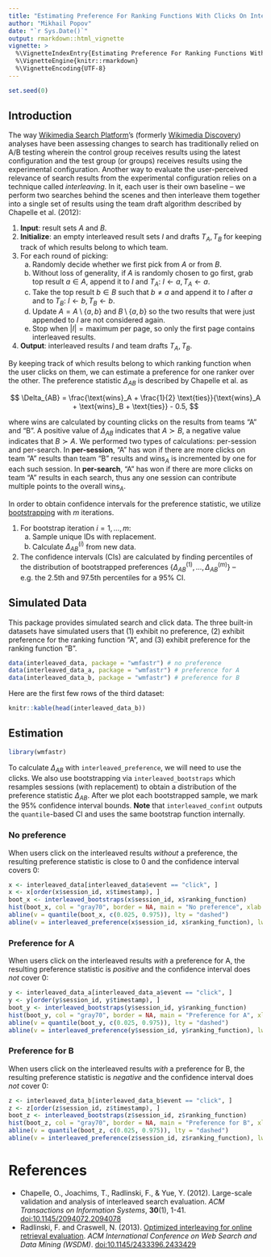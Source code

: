 ```yaml
---
title: "Estimating Preference For Ranking Functions With Clicks On Interleaved Search Results"
author: "Mikhail Popov"
date: "`r Sys.Date()`"
output: rmarkdown::html_vignette
vignette: >
  %\VignetteIndexEntry{Estimating Preference For Ranking Functions With Clicks On Interleaved Search Results}
  %\VignetteEngine{knitr::rmarkdown}
  %\VignetteEncoding{UTF-8}
---
```

```r
set.seed(0)
```
## Introduction

The way [Wikimedia Search Platform](https://www.mediawiki.org/wiki/Wikimedia_Search_Platform)'s (formerly [Wikimedia Discovery](https://www.mediawiki.org/wiki/Wikimedia_Discovery)) analyses have been assessing changes to search has traditionally relied on A/B testing wherein the control group receives results using the latest configuration and the test group (or groups) receives results using the experimental configuration. Another way to evaluate the user-perceived relevance of search results from the experimental configuration relies on a technique called *interleaving*. In it, each user is their own baseline -- we perform two searches behind the scenes and then interleave them together into a single set of results using the team draft algorithm described by Chapelle et al. (2012):

1. **Input**: result sets $A$ and $B$.
2. **Initialize**: an empty interleaved result sets $I$ and drafts $T_A, T_B$ for keeping track of which results belong to which team.
3. For each round of picking:
    a. Randomly decide whether we first pick from $A$ or from $B$.
    b. Without loss of generality, if $A$ is randomly chosen to go first, grab top result $a \in A$, append it to $I$ and $T_A$: $I \gets a, T_A \gets a$.
    c. Take the top result $b \in B$ such that $b \neq a$ and append it to $I$ after $a$ and to $T_B$: $I \gets b, T_B \gets b$.
    d. Update $A = A \setminus \{a, b\}$ and $B \setminus \{a, b\}$ so the two results that were just appended to $I$ are not considered again.
    e. Stop when $|I| = \text{maximum per page}$, so only the first page contains interleaved results.
4. **Output**: interleaved results $I$ and team drafts $T_A, T_B$.

By keeping track of which results belong to which ranking function when the user clicks on them, we can estimate a preference for one ranker over the other. The preference statistic $\Delta_{AB}$ is described by Chapelle et al. as

$$
\Delta_{AB} = \frac{\text{wins}_A + \frac{1}{2} \text{ties}}{\text{wins}_A + \text{wins}_B + \text{ties}} - 0.5,
$$

where wins are calculated by counting clicks on the results from teams "A" and "B". A positive value of $\Delta_{AB}$ indicates that $A \succ B$, a negative value indicates that $B \succ A$. We performed two types of calculations: per-session and per-search. In **per-session**, "A" has won if there are more clicks on team "A" results than team "B" results and $\text{wins}_A$ is incremented by one for each such session. In **per-search**, "A" has won if there are more clicks on team "A" results in each search, thus any one session can contribute multiple points to the overall $\text{wins}_A$.

In order to obtain confidence intervals for the preference statistic, we utilize [bootstrapping](https://en.wikipedia.org/wiki/Bootstrapping_(statistics)) with $m$ iterations.

1. For bootstrap iteration $i = 1, \ldots, m$:
    a. Sample unique IDs with replacement.
    b. Calculate $\Delta_{AB}^{(i)}$ from new data.
2. The confidence intervals (CIs) are calculated by finding percentiles of the distribution of bootstrapped preferences $\{\Delta_{AB}^{(1)}, \ldots, \Delta_{AB}^{(m)}\}$ -- e.g. the 2.5th and 97.5th percentiles for a 95% CI.

## Simulated Data

This package provides simulated search and click data. The three built-in datasets have simulated users that (1) exhibit no preference, (2) exhibit preference for the ranking function "A", and (3) exhibit preference for the ranking function "B".

```r
data(interleaved_data, package = "wmfastr") # no preference
data(interleaved_data_a, package = "wmfastr") # preference for A
data(interleaved_data_b, package = "wmfastr") # preference for B
```

Here are the first few rows of the third dataset:

```r
knitr::kable(head(interleaved_data_b))
```

## Estimation

```r
library(wmfastr)
```

To calculate $\Delta_{AB}$ with `interleaved_preference`, we will need to use the clicks. We also use bootstrapping via `interleaved_bootstraps` which resamples sessions (with replacement) to obtain a distribution of the preference statistic $\Delta_{AB}$. After we plot each bootstrapped sample, we mark the 95% confidence interval bounds. **Note** that `interleaved_confint` outputs the `quantile`-based CI and uses the same bootstrap function internally.

### No preference

When users click on the interleaved results *without* a preference, the resulting preference statistic is close to 0 and the confidence interval covers 0:

```r
x <- interleaved_data[interleaved_data$event == "click", ]
x <- x[order(x$session_id, x$timestamp), ]
boot_x <- interleaved_bootstraps(x$session_id, x$ranking_function)
hist(boot_x, col = "gray70", border = NA, main = "No preference", xlab = "Bootstrapped preferences")
abline(v = quantile(boot_x, c(0.025, 0.975)), lty = "dashed")
abline(v = interleaved_preference(x$session_id, x$ranking_function), lwd = 2)
```

### Preference for A

When users click on the interleaved results *with* a preference for A, the resulting preference statistic is *positive* and the confidence interval does *not* cover 0:

```r
y <- interleaved_data_a[interleaved_data_a$event == "click", ]
y <- y[order(y$session_id, y$timestamp), ]
boot_y <- interleaved_bootstraps(y$session_id, y$ranking_function)
hist(boot_y, col = "gray70", border = NA, main = "Preference for A", xlab = "Bootstrapped preferences")
abline(v = quantile(boot_y, c(0.025, 0.975)), lty = "dashed")
abline(v = interleaved_preference(y$session_id, y$ranking_function), lwd = 2)
```

### Preference for B

When users click on the interleaved results *with* a preference for B, the resulting preference statistic is *negative* and the confidence interval does *not* cover 0:

```r
z <- interleaved_data_b[interleaved_data_b$event == "click", ]
z <- z[order(z$session_id, z$timestamp), ]
boot_z <- interleaved_bootstraps(z$session_id, z$ranking_function)
hist(boot_z, col = "gray70", border = NA, main = "Preference for B", xlab = "Bootstrapped preferences")
abline(v = quantile(boot_z, c(0.025, 0.975)), lty = "dashed")
abline(v = interleaved_preference(z$session_id, z$ranking_function), lwd = 2)
```

# References

- Chapelle, O., Joachims, T., Radlinski, F., & Yue, Y. (2012). Large-scale validation and analysis of interleaved search evaluation. *ACM Transactions on Information Systems*, **30**(1), 1-41. [doi:10.1145/2094072.2094078](https://doi.org/10.1145/2094072.2094078)
- Radlinski, F. and Craswell, N. (2013). [Optimized interleaving for online retrieval evaluation](https://www.microsoft.com/en-us/research/publication/optimized-interleaving-for-online-retrieval-evaluation/). *ACM International Conference on Web Search and Data Mining (WSDM)*. [doi:10.1145/2433396.2433429](https://doi.org/10.1145/2433396.2433429)
